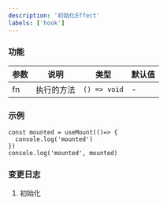 ```yaml
---
description: '初始化Effect'
labels: ['hook']
---
```


### 功能

| 参数 | 说明 | 类型 | 默认值 |
| --- | --- | --- | --- |
| fn | 执行的方法 | `() => void` | - |


### 示例


```tsx
const mounted = useMount(()=> {
  console.log('mounted')
})
console.log('mounted', mounted)
```

### 变更日志

1. 初始化
